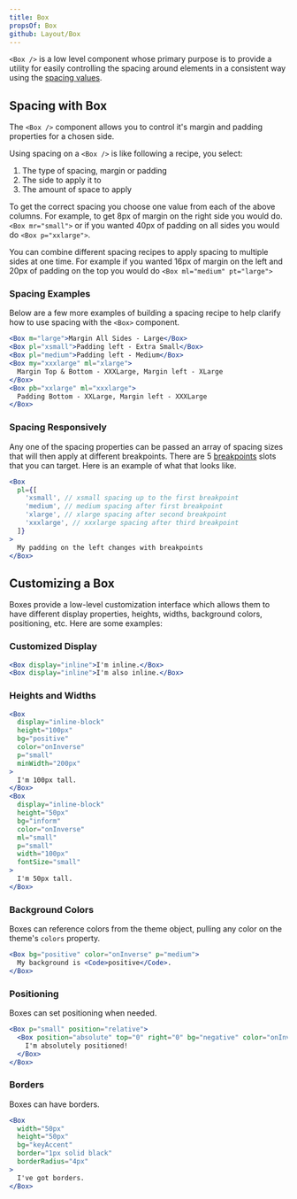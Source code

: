 ```yaml
---
title: Box
propsOf: Box
github: Layout/Box
---
```



`<Box />` is a low level component whose primary purpose is to provide a utility for easily controlling the spacing around elements in a consistent way using the [spacing values](/#!/Spacing).

## Spacing with Box

The `<Box />` component allows you to control it's margin and padding properties for a chosen side.

Using spacing on a `<Box />` is like following a recipe, you select:

1. The type of spacing, margin or padding
1. The side to apply it to
1. The amount of space to apply

<BoxSpacingRecipeTable />

To get the correct spacing you choose one value from each of the above columns. For example, to get 8px of margin on the right side you would do. `<Box mr="small">` or if you wanted 40px of padding on all sides you would do `<Box p="xxlarge">`.

You can combine different spacing recipes to apply spacing to multiple sides at one time. For example if you wanted 16px of margin on the left and 20px of padding on the top you would do `<Box ml="medium" pt="large">`

### Spacing Examples

Below are a few more examples of building a spacing recipe to help clarify how to use spacing with the `<Box>` component.

```jsx
<Box m="large">Margin All Sides - Large</Box>
<Box pl="xsmall">Padding left - Extra Small</Box>
<Box pl="medium">Padding left - Medium</Box>
<Box my="xxxlarge" ml="xlarge">
  Margin Top & Bottom - XXXLarge, Margin left - XLarge
</Box>
<Box pb="xxlarge" ml="xxxlarge">
  Padding Bottom - XXLarge, Margin left - XXXLarge
</Box>
```

### Spacing Responsively

Any one of the spacing properties can be passed an array of spacing sizes that will then apply at different breakpoints. There are 5 [breakpoints](/#!/Breakpoints) slots that you can target. Here is an example of what that looks like.

```jsx
<Box
  pl={[
    'xsmall', // xsmall spacing up to the first breakpoint
    'medium', // medium spacing after first breakpoint
    'xlarge', // xlarge spacing after second breakpoint
    'xxxlarge', // xxxlarge spacing after third breakpoint
  ]}
>
  My padding on the left changes with breakpoints
</Box>
```

## Customizing a Box

Boxes provide a low-level customization interface which allows them to have different display properties, heights, widths, background colors, positioning, etc. Here are some examples:

### Customized Display

```jsx
<Box display="inline">I'm inline.</Box>
<Box display="inline">I'm also inline.</Box>
```

### Heights and Widths

```jsx
<Box
  display="inline-block"
  height="100px"
  bg="positive"
  color="onInverse"
  p="small"
  minWidth="200px"
>
  I'm 100px tall.
</Box>
<Box
  display="inline-block"
  height="50px"
  bg="inform"
  color="onInverse"
  ml="small"
  p="small"
  width="100px"
  fontSize="small"
>
  I'm 50px tall.
</Box>
```

### Background Colors

Boxes can reference colors from the theme object, pulling any color on the theme's `colors` property.

```jsx
<Box bg="positive" color="onInverse" p="medium">
  My background is <Code>positive</Code>.
</Box>
```

### Positioning

Boxes can set positioning when needed.

```jsx
<Box p="small" position="relative">
  <Box position="absolute" top="0" right="0" bg="negative" color="onInverse">
    I'm absolutely positioned!
  </Box>
</Box>
```

### Borders

Boxes can have borders.

```jsx
<Box
  width="50px"
  height="50px"
  bg="keyAccent"
  border="1px solid black"
  borderRadius="4px"
>
  I've got borders.
</Box>
```
